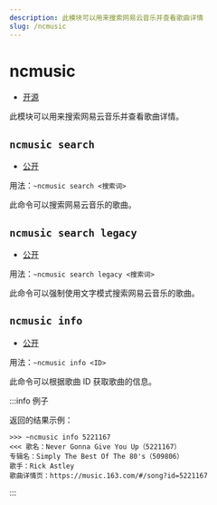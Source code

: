 ```yaml
---
description: 此模块可以用来搜索网易云音乐并查看歌曲详情
slug: /ncmusic
---
```


# ncmusic

-   [开源](/docs/help/faq#为什么有些模块没有开源)

此模块可以用来搜索网易云音乐并查看歌曲详情。

## `ncmusic search`

-   [公开](permissions)

用法：`~ncmusic search <搜索词>`

此命令可以搜索网易云音乐的歌曲。

## `ncmusic search legacy`

-   [公开](permissions)

用法：`~ncmusic search legacy <搜索词>`

此命令可以强制使用文字模式搜索网易云音乐的歌曲。

## `ncmusic info`

-   [公开](permissions)

用法：`~ncmusic info <ID>`

此命令可以根据歌曲 ID 获取歌曲的信息。

:::info 例子

返回的结果示例：

```
>>> ~ncmusic info 5221167
<<< 歌名：Never Gonna Give You Up（5221167）
专辑名：Simply The Best Of The 80's（509806）
歌手：Rick Astley
歌曲详情页：https://music.163.com/#/song?id=5221167
```

:::
